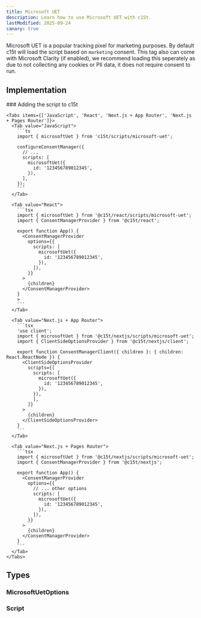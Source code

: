 ```yaml
---
title: Microsoft UET 
description: Learn how to use Microsoft UET with c15t.
lastModified: 2025-09-24
canary: true
---
```


Microsoft UET is a popular tracking pixel for marketing purposes. By default c15t will load the script based on `marketing` consent.
This tag also can come with Microsoft Clarity (if enabled), we recommend loading this seperately as due to not collecting any cookies or PII data, it does not require consent to run.


## Implementation

<Steps>
  <Step>
    ### Adding the script to c15t

    <Tabs items={['JavaScript', 'React', 'Next.js + App Router', 'Next.js + Pages Router']}>
      <Tab value="JavaScript">
        ```ts
        import { microsoftUet } from 'c15t/scripts/microsoft-uet';

        configureConsentManager({
          // ... 
          scripts: [
            microsoftUet({
              id: '123456789012345',
            }),
          ],
        });
        ```
      </Tab>

      <Tab value="React">
        ```tsx
        import { microsoftUet } from '@c15t/react/scripts/microsoft-uet';
        import { ConsentManagerProvider } from '@c15t/react';

        export function App() { 
          <ConsentManagerProvider
            options={{
              scripts: [
                microsoftUet({
                  id: '123456789012345',
                }),
              ]),
            }}
          >
            {children}
          </ConsentManagerProvider>
        }
        >
        ```
      </Tab>

      <Tab value="Next.js + App Router">
        ```tsx
        'use client';
        import { microsoftUet } from '@c15t/nextjs/scripts/microsoft-uet';
        import { ClientSideOptionsProvider } from '@c15t/nextjs/client';

        export function ConsentManagerClient({ children }: { children: React.ReactNode }) { 
          <ClientSideOptionsProvider
            scripts={[
              scripts: [
                microsoftUet({
                  id: '123456789012345',
                }),
              }),
              ],
            ]}
          >
            {children}
          </ClientSideOptionsProvider>
        }
        ```
      </Tab>

      <Tab value="Next.js + Pages Router">
        ```tsx
        import { microsoftUet } from '@c15t/nextjs/scripts/microsoft-uet';
        import { ConsentManagerProvider } from '@c15t/nextjs';

        export function App() { 
          <ConsentManagerProvider
            options={{
              // ... other options
              scripts: [
                microsoftUet({
                  id: '123456789012345',
                }),
              ]),
            }}
          >
            {children}
          </ConsentManagerProvider>
        }
        ```
      </Tab>
    </Tabs>
  </Step>
</Steps>

## Types

### MicrosoftUetOptions
  
<AutoTypeTable path="./packages/core/src/scripts/microsoft-uet.ts" name="MicrosoftUetOptions" />

### Script

<AutoTypeTable path="./packages/core/src/libs/script-loader/types.ts" name="Script" />